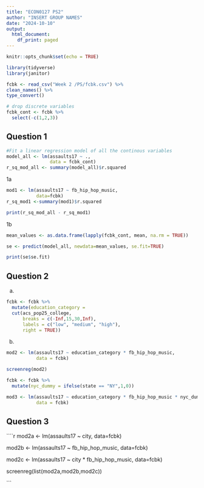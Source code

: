 ```yaml
---
title: "ECON0127 PS2"
author: "INSERT GROUP NAMES"
date: "2024-10-10"
output:
  html_document:
    df_print: paged
---
```


```r
knitr::opts_chunk$set(echo = TRUE)
```


```r
library(tidyverse)
library(janitor)

fcbk <- read_csv("Week 2 /PS/fcbk.csv") %>% 
clean_names() %>% 
type_convert()

# drop discrete variables 
fcbk_cont <- fcbk %>% 
  select(-c(1,2,3))
```
## Question 1 

```r
#Fit a linear regression model of all the continous variables 
model_all <- lm(assaults17 ~ ., 
                data = fcbk_cont)
r_sq_mod_all <- summary(model_all)$r.squared

```

1a 
```r
mod1 <- lm(assaults17 ~ fb_hip_hop_music,
           data=fcbk)
r_sq_mod1 <-summary(mod1)$r.squared
```

```r
print(r_sq_mod_all - r_sq_mod1)
```

1b
```r
mean_values <- as.data.frame(lapply(fcbk_cont, mean, na.rm = TRUE))

se <- predict(model_all, newdata=mean_values, se.fit=TRUE)

print(se$se.fit)
```

## Question 2 

a)

```r
fcbk <- fcbk %>% 
  mutate(education_category =
  cut(acs_pop25_college, 
      breaks = c(-Inf,15,30,Inf),
      labels = c("low", "medium", "high"),
      right = TRUE))
```

b)
```r
mod2 <- lm(assaults17 ~ education_category * fb_hip_hop_music,
           data = fcbk)

screenreg(mod2)
```

```r
fcbk <- fcbk %>% 
  mutate(nyc_dummy = ifelse(state == "NY",1,0))

mod3 <- lm(assaults17 ~ education_category * fb_hip_hop_music * nyc_dummy,
           data = fcbk)

```

## Question 3 

````r
mod2a <- lm(assaults17 ~ city, data=fcbk)

mod2b <- lm(assaults17 ~ fb_hip_hop_music, data=fcbk)

mod2c <- lm(assaults17 ~ city * fb_hip_hop_music, data=fcbk)

screenreg(list(mod2a,mod2b,mod2c))


```
